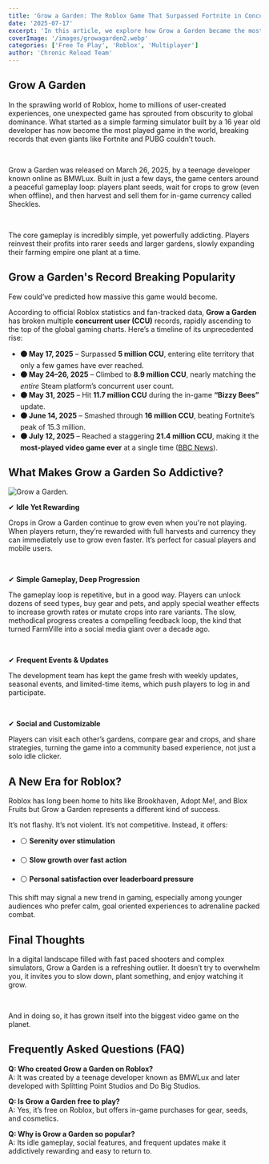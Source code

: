```yaml
---
title: 'Grow a Garden: The Roblox Game That Surpassed Fortnite in Concurrent Players'
date: '2025-07-17'
excerpt: 'In this article, we explore how Grow a Garden became the most played game in the world. What makes it so addictive and why millions log in daily just to watch virtual crops grow.'
coverImage: '/images/growagarden2.webp'
categories: ['Free To Play', 'Roblox', 'Multiplayer']
author: 'Chronic Reload Team'
---
```

## Grow A Garden
In the sprawling world of Roblox, home to millions of user-created experiences, one unexpected game has sprouted from obscurity to global dominance. What started as a simple farming simulator built by a 16 year old developer has now become the most played game in the world, breaking records that even giants like Fortnite and PUBG couldn’t touch.

&nbsp;

Grow a Garden was released on March 26, 2025, by a teenage developer known online as BMWLux. Built in just a few days, the game centers around a peaceful gameplay loop: players plant seeds, wait for crops to grow (even when offline), and then harvest and sell them for in-game currency called Sheckles.

&nbsp;

The core gameplay is incredibly simple, yet powerfully addicting. Players reinvest their profits into rarer seeds and larger gardens, slowly expanding their farming empire one plant at a time.

## Grow a Garden's Record Breaking Popularity

Few could’ve predicted how massive this game would become.

According to official Roblox statistics and fan-tracked data, **Grow a Garden** has broken multiple **concurrent user (CCU)** records, rapidly ascending to the top of the global gaming charts. Here’s a timeline of its unprecedented rise:

- **⚫ May 17, 2025** – Surpassed **5 million CCU**, entering elite territory that only a few games have ever reached.
- **⚫ May 24–26, 2025** – Climbed to **8.9 million CCU**, nearly matching the *entire* Steam platform’s concurrent user count.
- **⚫ May 31, 2025** – Hit **11.7 million CCU** during the in-game **“Bizzy Bees”** update.
- **⚫ June 14, 2025** – Smashed through **16 million CCU**, beating Fortnite’s peak of 15.3 million.
- **⚫ July 12, 2025** – Reached a staggering **21.4 million CCU**, making it the **most-played video game ever** at a single time ([BBC News](https://www.bbc.com/news/articles/cj4edkdxz2xo)).

## What Makes Grow a Garden So Addictive?

![Grow a Garden.](/images/growagarden.webp)

✔ **Idle Yet Rewarding**

Crops in Grow a Garden continue to grow even when you're not playing. When players return, they’re rewarded with full harvests and currency they can immediately use to grow even faster. It’s perfect for casual players and mobile users.

&nbsp;

✔ **Simple Gameplay, Deep Progression**

The gameplay loop is repetitive, but in a good way. Players can unlock dozens of seed types, buy gear and pets, and apply special weather effects to increase growth rates or mutate crops into rare variants. The slow, methodical progress creates a compelling feedback loop, the kind that turned FarmVille into a social media giant over a decade ago.

&nbsp;

✔ **Frequent Events & Updates**

The development team has kept the game fresh with weekly updates, seasonal events, and limited-time items, which push players to log in and participate.

&nbsp;

✔ **Social and Customizable**

Players can visit each other’s gardens, compare gear and crops, and share strategies, turning the game into a community based experience, not just a solo idle clicker.

## A New Era for Roblox?
Roblox has long been home to hits like Brookhaven, Adopt Me!, and Blox Fruits but Grow a Garden represents a different kind of success.

It’s not flashy. It’s not violent. It’s not competitive. Instead, it offers:

- ⚪ **Serenity over stimulation**

- ⚪ **Slow growth over fast action**

- ⚪ **Personal satisfaction over leaderboard pressure**

This shift may signal a new trend in gaming, especially among younger audiences who prefer calm, goal oriented experiences to adrenaline packed combat.

## Final Thoughts
In a digital landscape filled with fast paced shooters and complex simulators, Grow a Garden is a refreshing outlier. It doesn’t try to overwhelm you, it invites you to slow down, plant something, and enjoy watching it grow.

&nbsp;

And in doing so, it has grown itself into the biggest video game on the planet.

## Frequently Asked Questions (FAQ)

**Q: Who created Grow a Garden on Roblox?**  
A: It was created by a teenage developer known as BMWLux and later developed with Splitting Point Studios and Do Big Studios.

**Q: Is Grow a Garden free to play?**  
A: Yes, it’s free on Roblox, but offers in-game purchases for gear, seeds, and cosmetics.

**Q: Why is Grow a Garden so popular?**  
A: Its idle gameplay, social features, and frequent updates make it addictively rewarding and easy to return to.